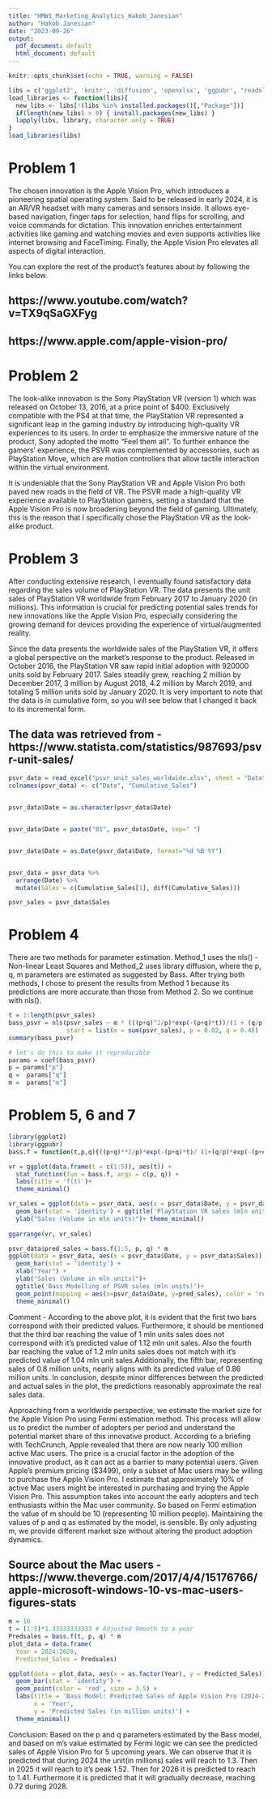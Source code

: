 ```yaml
---
title: "HMW1_Marketing_Analytics_Hakob_Janesian"
author: "Hakob Janesian"
date: "2023-09-26"
output:
  pdf_document: default
  html_document: default
---
```

```r
knitr::opts_chunk$set(echo = TRUE, warning = FALSE)
```

```r
libs = c('ggplot2', 'knitr', 'diffusion', 'openxlsx', 'ggpubr', "readxl", "dplyr")
load_libraries <- function(libs){
  new_libs <- libs[!(libs %in% installed.packages()[,"Package"])]
  if(length(new_libs) > 0) { install.packages(new_libs) }
  lapply(libs, library, character.only = TRUE)
}
load_libraries(libs)
```
# Problem 1

The chosen innovation is the Apple Vision Pro, which introduces a pioneering spatial operating system.
Said to be released in early 2024, it is an AR/VR headset with many cameras and sensors inside.
It allows eye-based navigation, finger taps for selection, hand flips for scrolling, and voice commands for dictation.
This innovation enriches entertainment activities like gaming and watching movies and even supports activities like internet browsing and FaceTiming.
Finally, the Apple Vision Pro elevates all aspects of digital interaction.

You can explore the rest of the product's features about by following the links below.

## https://www.youtube.com/watch?v=TX9qSaGXFyg

## https://www.apple.com/apple-vision-pro/

# Problem 2

The look-alike innovation is the Sony PlayStation VR (version 1) which was released on October 13, 2016, at a price point of $400.
Exclusively compatible with the PS4 at that time, the PlayStation VR represented a significant leap in the gaming industry 
by introducing high-quality VR experiences to its users. In order to emphasize  the immersive nature of the product,
Sony adopted the motto "Feel them all". To further enhance the gamers' experience, the PSVR was complemented by accessories, 
such as PlayStation Move, which are motion controllers that allow tactile interaction within the virtual environment.

It is undeniable that the Sony PlayStation VR and Apple Vision Pro both paved new roads in the field of VR.
The PSVR made a high-quality VR experience available to PlayStation gamers, setting a standard that the Apple Vision Pro is now broadening beyond the field of gaming.
Ultimately, this is the reason that I specifically chose the PlayStation VR as the look-alike product.

# Problem 3

After conducting extensive research, I eventually found satisfactory data regarding the sales volume of PlayStation VR. The data presents the unit sales of PlayStation VR worldwide from February 2017 to January 2020 (in millions). This information is crucial for predicting potential sales trends for new innovations like the Apple Vision Pro, especially considering the growing demand for devices providing the experience of virtual/augmented reality.

Since the data presents the worldwide sales of the PlayStation VR, it offers a global perspective on the market's response to the product.
Released in October 2016, the PlayStation VR saw rapid initial adoption with 920000 units sold by February 2017. 
Sales steadily grew, reaching 2 million by December 2017, 3 million by August 2018, 4.2 million by March 2019, and totaling 5 million units sold by January 2020. It is very important to note that the data is in cumulative form, so you will see below that I changed it back to its incremental form. 

## The data was retrieved from - https://www.statista.com/statistics/987693/psvr-unit-sales/

```r

psvr_data = read_excel("psvr_unit_sales_worldwide.xlsx", sheet = "Data")
colnames(psvr_data) <- c("Date", "Cumulative_Sales")


psvr_data$Date = as.character(psvr_data$Date)


psvr_data$Date = paste("01", psvr_data$Date, sep=" ")


psvr_data$Date = as.Date(psvr_data$Date, format="%d %B %Y")


psvr_data = psvr_data %>%
  arrange(Date) %>%
  mutate(Sales = c(Cumulative_Sales[1], diff(Cumulative_Sales)))

psvr_sales = psvr_data$Sales
```

# Problem 4

There are two methods for parameter estimation.
Method_1 uses the nls() - Non-linear Least Squares and Method_2 uses library diffusion, where the p, q, m parameters are estimated as suggested by Bass.
After trying both methods, I chose to present the results from Method 1 because its predictions are more accurate than those from Method 2.
So we continue with nls().

```r
t = 1:length(psvr_sales)
bass_psvr = nls(psvr_sales ~ m * (((p+q)^2/p)*exp(-(p+q)*t))/(1 + (q/p)*exp(-(p+q)*t))^2,
                start = list(m = sum(psvr_sales), p = 0.02, q = 0.4))
summary(bass_psvr)
```
```r
# let's do this to make it reproducible
params = coef(bass_psvr)
p = params["p"]
q =  params["q"]
m =  params["m"]
```

# Problem 5, 6 and 7

```r
library(ggplot2)
library(ggpubr)
bass.f = function(t,p,q){((p+q)**2/p)*exp(-(p+q)*t)/ (1+(q/p)*exp(-(p+q)*t))**2}

vr = ggplot(data.frame(t = c(1:5)), aes(t)) + 
  stat_function(fun = bass.f, args = c(p, q)) + 
  labs(title = 'f(t)')+
  theme_minimal()

vr_sales = ggplot(data = psvr_data, aes(x = psvr_data$Date, y = psvr_data$Sales)) +
  geom_bar(stat = 'identity') + ggtitle('PlayStation VR sales (mln units)') + xlab("Year") +
  ylab("Sales (Volume in mln units)")+ theme_minimal()
  
ggarrange(vr, vr_sales)
```
```r
psvr_data$pred_sales = bass.f(1:5, p, q) * m
ggplot(data = psvr_data, aes(x = psvr_data$Date, y = psvr_data$Sales)) +
  geom_bar(stat = 'identity') +
  xlab("Year") +
  ylab("Sales (Volume in mln units)")+
  ggtitle('Bass Modelling of PSVR sales (mln units)')+
  geom_point(mapping = aes(x=psvr_data$Date, y=pred_sales), color = 'red', size = 3.5) +
  theme_minimal()
```

Comment - According to the above plot, it is evident that the first two bars correspond with their predicted values. 
Furthermore, it should be mentioned that the third bar reaching the value of 1 mln units sales does not correspond with
it's predicted value of 1.12 mln unit sales. Also the fourth bar reaching the value of 1.2 mln units sales does not match with
it's predicted value of 1.04 mln unit sales.Additionally, the fifth bar, representing sales of 0.8 million units, 
nearly aligns with its predicted value of 0.86 million units. In conclusion, despite minor differences between the predicted 
and actual sales in the plot, the predictions reasonably approximate the real sales data.

Approaching from a worldwide perspective, we estimate the market size for the Apple Vision Pro using Fermi estimation method. 
This process will allow us to predict the number of adopters per period and understand the potential market share of this innovative product.
According to a briefing with TechCrunch, Apple revealed that there are now nearly 100 million active Mac users. The price is a 
crucial factor in the adoption of the innovative product, as it can act as a barrier to many potential users. Given Apple's 
premium pricing ($3499), only a subset of Mac users may be willing to purchase the Apple Vision Pro. I estimate that 
approximately 10% of active Mac users might be interested in purchasing and trying the Apple Vision Pro. This assumption takes 
into account the early adopters and tech enthusiasts within the Mac user community. 
So based on Fermi estimation the value of m should be 10 (representing 10 million people).
Maintaining the values of p and q as estimated by the model, is sensible. By only adjusting m,
we provide different market size without altering the product adoption dynamics.

## Source about the Mac users - https://www.theverge.com/2017/4/4/15176766/apple-microsoft-windows-10-vs-mac-users-figures-stats

```r
m = 10
t = (1:5)*1.33333333333 # Adjusted 9month to a year
Predsales = bass.f(t, p, q) * m
plot_data = data.frame(
  Year = 2024:2028, 
  Predicted_Sales = Predsales)

ggplot(data = plot_data, aes(x = as.factor(Year), y = Predicted_Sales)) +
  geom_bar(stat = 'identity') +
  geom_point(color = 'red', size = 3.5) +
  labs(title = 'Bass Model: Predicted Sales of Apple Vision Pro (2024-2028)',
       x = 'Year',
       y = 'Predicted Sales (in million units)') +
  theme_minimal()

```

Conclusion: Based on the p and q parameters estimated by the Bass model, and based on m's value estimated by Fermi logic we can see the predicted sales of Apple Vision Pro for 5 upcoming years. We can observe that it is predicted that during 2024 the unit(in millions) sales will reach to 1.3. Then in 2025 it will reach to it's peak 1.52. Then for 2026 it is predicted to reach to 1.41. Furthermore it is predicted that it will gradually decrease, reaching 0.72 during 2028.

